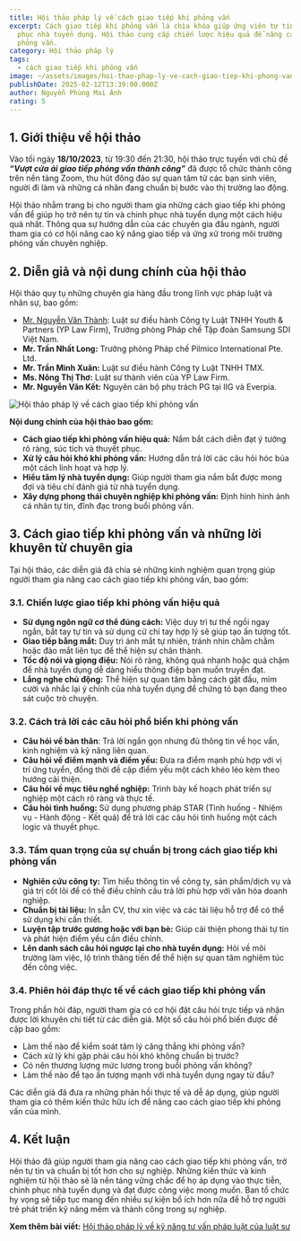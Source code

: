 ```yaml
---
title: Hội thảo pháp lý về cách giao tiếp khi phỏng vấn
excerpt: Cách giao tiếp khi phỏng vấn là chìa khóa giúp ứng viên tự tin, thuyết
  phục nhà tuyển dụng. Hội thảo cung cấp chiến lược hiệu quả để nâng cao kỹ năng
  phỏng vấn.
category: Hội thảo pháp lý
tags:
  - cách giao tiếp khi phỏng vấn
image: ~/assets/images/hoi-thao-phap-ly-ve-cach-giao-tiep-khi-phong-van.jpg
publishDate: 2025-02-12T13:39:00.000Z
author: Nguyễn Phùng Mai Ánh
rating: 5
---
```

## 1. Giới thiệu về hội thảo

Vào tối ngày **18/10/2023**, từ 19:30 đến 21:30, hội thảo trực tuyến với chủ đề ***“Vượt cửa ải giao tiếp phỏng vấn thành công”*** đã được tổ chức thành công trên nền tảng Zoom, thu hút đông đảo sự quan tâm từ các bạn sinh viên, người đi làm và những cá nhân đang chuẩn bị bước vào thị trường lao động.

Hội thảo nhằm trang bị cho người tham gia những cách giao tiếp khi phỏng vấn để giúp họ trở nên tự tin và chinh phục nhà tuyển dụng một cách hiệu quả nhất. Thông qua sự hướng dẫn của các chuyên gia đầu ngành, người tham gia có cơ hội nâng cao kỹ năng giao tiếp và ứng xử trong môi trường phỏng vấn chuyên nghiệp.

## 2. Diễn giả và nội dung chính của hội thảo

Hội thảo quy tụ những chuyên gia hàng đầu trong lĩnh vực pháp luật và nhân sự, bao gồm:

* [Mr. Nguyễn Văn Thành](https://yplawfirm.vn/tac-gia/luat-su-nguyen-van-thanh): Luật sư điều hành Công ty Luật TNHH Youth & Partners (YP Law Firm), Trưởng phòng Pháp chế Tập đoàn Samsung SDI Việt Nam.
* **Mr. Trần Nhất Long:** Trưởng phòng Pháp chế Pilmico International Pte. Ltd.
* **Mr. Trần Minh Xuân:** Luật sư điều hành Công ty Luật TNHH TMX.
* **Ms. Nông Thị Thơ:** Luật sư thành viên của YP Law Firm.
* **Mr. Nguyễn Văn Kết:** Nguyên cán bộ phụ trách PG tại IIG và Everpia.

![Hội thảo pháp lý về cách giao tiếp khi phỏng vấn](~/assets/images/hoi-thao-phap-ly-ve-cach-giao-tiep-khi-phong-van.jpg "Hội thảo pháp lý về cách giao tiếp khi phỏng vấn")

**Nội dung chính của hội thảo bao gồm:**

* **Cách giao tiếp khi phỏng vấn hiệu quả:** Nắm bắt cách diễn đạt ý tưởng rõ ràng, súc tích và thuyết phục.
* **Xử lý câu hỏi khó khi phỏng vấn:** Hướng dẫn trả lời các câu hỏi hóc búa một cách linh hoạt và hợp lý.
* **Hiểu tâm lý nhà tuyển dụng:** Giúp người tham gia nắm bắt được mong đợi và tiêu chí đánh giá từ nhà tuyển dụng.
* **Xây dựng phong thái chuyên nghiệp khi phỏng vấn:** Định hình hình ảnh cá nhân tự tin, đĩnh đạc trong buổi phỏng vấn.

## 3. Cách giao tiếp khi phỏng vấn và những lời khuyên từ chuyên gia

Tại hội thảo, các diễn giả đã chia sẻ những kinh nghiệm quan trọng giúp người tham gia nâng cao cách giao tiếp khi phỏng vấn, bao gồm:

### 3.1. Chiến lược giao tiếp khi phỏng vấn hiệu quả

*  **Sử dụng ngôn ngữ cơ thể đúng cách:** Việc duy trì tư thế ngồi ngay ngắn, bắt tay tự tin và sử dụng cử chỉ tay hợp lý sẽ giúp tạo ấn tượng tốt.
* **Giao tiếp bằng mắt:** Duy trì ánh mắt tự nhiên, tránh nhìn chằm chằm hoặc đảo mắt liên tục để thể hiện sự chân thành.
* **Tốc độ nói và giọng điệu:** Nói rõ ràng, không quá nhanh hoặc quá chậm để nhà tuyển dụng dễ dàng hiểu thông điệp bạn muốn truyền đạt.
* **Lắng nghe chủ động:** Thể hiện sự quan tâm bằng cách gật đầu, mỉm cười và nhắc lại ý chính của nhà tuyển dụng để chứng tỏ bạn đang theo sát cuộc trò chuyện.

### 3.2. Cách trả lời các câu hỏi phổ biến khi phỏng vấn

* **Câu hỏi về bản thân**: Trả lời ngắn gọn nhưng đủ thông tin về học vấn, kinh nghiệm và kỹ năng liên quan.
* **Câu hỏi về điểm mạnh và điểm yếu:** Đưa ra điểm mạnh phù hợp với vị trí ứng tuyển, đồng thời đề cập điểm yếu một cách khéo léo kèm theo hướng cải thiện.
* **Câu hỏi về mục tiêu nghề nghiệp:** Trình bày kế hoạch phát triển sự nghiệp một cách rõ ràng và thực tế.
* **Câu hỏi tình huống:** Sử dụng phương pháp STAR (Tình huống - Nhiệm vụ - Hành động - Kết quả) để trả lời các câu hỏi tình huống một cách logic và thuyết phục.

### 3.3. Tầm quan trọng của sự chuẩn bị trong cách giao tiếp khi phỏng vấn

* **Nghiên cứu công ty:** Tìm hiểu thông tin về công ty, sản phẩm/dịch vụ và giá trị cốt lõi để có thể điều chỉnh câu trả lời phù hợp với văn hóa doanh nghiệp.
* **Chuẩn bị tài liệu:** In sẵn CV, thư xin việc và các tài liệu hỗ trợ để có thể sử dụng khi cần thiết.
* **Luyện tập trước gương hoặc với bạn bè:** Giúp cải thiện phong thái tự tin và phát hiện điểm yếu cần điều chỉnh.
* **Lên danh sách câu hỏi ngược lại cho nhà tuyển dụng:** Hỏi về môi trường làm việc, lộ trình thăng tiến để thể hiện sự quan tâm nghiêm túc đến công việc.

### 3.4. Phiên hỏi đáp thực tế về cách giao tiếp khi phỏng vấn

Trong phần hỏi đáp, người tham gia có cơ hội đặt câu hỏi trực tiếp và nhận được lời khuyên chi tiết từ các diễn giả. Một số câu hỏi phổ biến được đề cập bao gồm:

* Làm thế nào để kiểm soát tâm lý căng thẳng khi phỏng vấn?
* Cách xử lý khi gặp phải câu hỏi khó không chuẩn bị trước?
* Có nên thương lượng mức lương trong buổi phỏng vấn không?
* Làm thế nào để tạo ấn tượng mạnh với nhà tuyển dụng ngay từ đầu?

Các diễn giả đã đưa ra những phản hồi thực tế và dễ áp dụng, giúp người tham gia có thêm kiến thức hữu ích để nâng cao cách giao tiếp khi phỏng vấn của mình.

## 4. Kết luận

Hội thảo đã giúp người tham gia nâng cao cách giao tiếp khi phỏng vấn, trở nên tự tin và chuẩn bị tốt hơn cho sự nghiệp. Những kiến thức và kinh nghiệm từ hội thảo sẽ là nền tảng vững chắc để họ áp dụng vào thực tiễn, chinh phục nhà tuyển dụng và đạt được công việc mong muốn. Ban tổ chức hy vọng sẽ tiếp tục mang đến nhiều sự kiện bổ ích hơn nữa để hỗ trợ người trẻ phát triển kỹ năng mềm và thành công trong sự nghiệp.

**Xem thêm bài viết:** [Hội thảo pháp lý về kỹ năng tư vấn pháp luật của luật sư](https://yplawfirm.vn/tin-tuc/hoi-thao-phap-ly-ve-ky-nang-tu-van-phap-luat-cua-luat-su)
